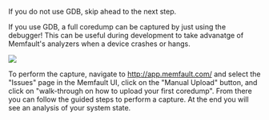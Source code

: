 If you do not use GDB, skip ahead to the next step.

If you use GDB, a full coredump can be captured by just using the debugger! This
can be useful during development to take advanatge of Memfault's analyzers when
a device crashes or hangs.

![](/binary-assets/embedded/try-flow.png)

To perform the capture, navigate to http://app.memfault.com/ and select the
"Issues" page in the Memfault UI, click on the "Manual Upload" button, and click
on "walk-through on how to upload your first coredump". From there you can
follow the guided steps to perform a capture. At the end you will see an
analysis of your system state.
